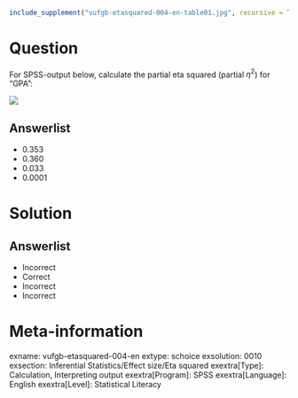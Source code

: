 ```r
include_supplement("vufgb-etasquared-004-en-table01.jpg", recursive = TRUE)
```

Question
========

For SPSS-output below, calculate the partial eta squared (partial $η^{2}$) for “GPA”: 

![](vufgb-etasquared-004-en-table01.jpg)
  
Answerlist
----------
* 0.353
* 0.360
* 0.033
* 0.0001

Solution
========

Answerlist
----------
* Incorrect
* Correct
* Incorrect
* Incorrect

Meta-information
================
exname: vufgb-etasquared-004-en
extype: schoice
exsolution: 0010
exsection: Inferential Statistics/Effect size/Eta squared
exextra[Type]: Calculation, Interpreting output
exextra[Program]: SPSS
exextra[Language]: English
exextra[Level]: Statistical Literacy
